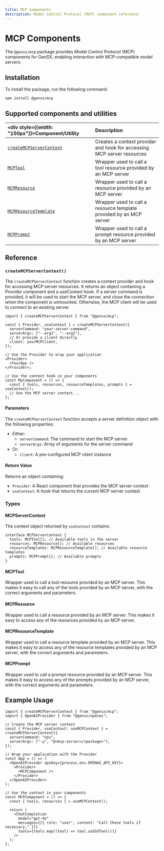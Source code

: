 ```yaml
---
title: MCP components
description: Model Control Protocol (MCP) component reference
---
```


# MCP Components

The `@gensx/mcp` package provides Model Control Protocol (MCP) components for GenSX, enabling interaction with MCP-compatible model servers.

## Installation

To install the package, run the following command:

```bash
npm install @gensx/mcp
```

## Supported components and utilities

| <div style={{width: "150px"}}>Component/Utility</div> | Description                                                            |
| :---------------------------------------------------- | :--------------------------------------------------------------------- |
| [`createMCPServerContext`](#createmcpservercontext)   | Creates a context provider and hook for accessing MCP server resources |
| [`MCPTool`](#mcptool)                                 | Wrapper used to call a tool resource provided by an MCP server         |
| [`MCPResource`](#mcpresource)                         | Wrapper used to call a resource provided by an MCP server              |
| [`MCPResourceTemplate`](#mcpresourcetemplate)         | Wrapper used to call a resource template provided by an MCP server     |
| [`MCPPrompt`](#mcpprompt)                             | Wrapper used to call a prompt resource provided by an MCP server       |

## Reference

### `createMCPServerContext()`

The `createMCPServerContext` function creates a context provider and hook for accessing MCP server resources. It returns an object containing a Provider component and a useContext hook.
If a server command is provided, it will be used to start the MCP server, and close the connection when the component is unmounted. Otherwise, the MCP client will be used to connect to an existing server.

```tsx
import { createMCPServerContext } from "@gensx/mcp";

const { Provider, useContext } = createMCPServerContext({
  serverCommand: "your-server-command",
  serverArgs: ["--arg1", "--arg2"],
  // Or provide a client directly
  client: yourMCPClient,
});

// Use the Provider to wrap your application
<Provider>
  <YourApp />
</Provider>;

// Use the context hook in your components
const MyComponent = () => {
  const { tools, resources, resourceTemplates, prompts } = useContext();
  // Use the MCP server context...
};
```

#### Parameters

The `createMCPServerContext` function accepts a server definition object with the following properties:

- Either:
  - `serverCommand`: The command to start the MCP server
  - `serverArgs`: Array of arguments for the server command
- Or:
  - `client`: A pre-configured MCP client instance

#### Return Value

Returns an object containing:

- `Provider`: A React component that provides the MCP server context
- `useContext`: A hook that returns the current MCP server context

### Types

#### MCPServerContext

The context object returned by `useContext` contains:

```tsx
interface MCPServerContext {
  tools: MCPTool[]; // Available tools in the server
  resources: MCPResource[]; // Available resources
  resourceTemplates: MCPResourceTemplate[]; // Available resource templates
  prompts: MCPPrompt[]; // Available prompts
}
```

#### MCPTool

Wrapper used to call a tool resource provided by an MCP server. This makes it easy to call any of the tools provided by an MCP server, with the correct arguments and parameters.

#### MCPResource

Wrapper used to call a resource provided by an MCP server. This makes it easy to access any of the resources provided by an MCP server.

#### MCPResourceTemplate

Wrapper used to call a resource template provided by an MCP server. This makes it easy to access any of the resource templates provided by an MCP server, with the correct arguments and parameters.

#### MCPPrompt

Wrapper used to call a prompt resource provided by an MCP server. This makes it easy to access any of the prompts provided by an MCP server, with the correct arguments and parameters.

## Example Usage

```tsx
import { createMCPServerContext } from "@gensx/mcp";
import { OpenAIProvider } from "@gensx/openai";

// Create the MCP server context
const { Provider, useContext: useMCPContext } = createMCPServerContext({
  serverCommand: "npx",
  serverArgs: ["-y", "@<mcp-server>/<package>"],
});

// Wrap your application with the Provider
const App = () => (
  <OpenAIProvider apiKey={process.env.OPENAI_API_KEY}>
    <Provider>
      <MCPComponent />
    </Provider>
  </OpenAIProvider>
);

// Use the context in your components
const MCPComponent = () => {
  const { tools, resources } = useMCPContext();

  return (
    <ChatCompletion
      model="gpt-4o"
      messages={[{ role: "user", content: "Call these tools if necessary." }]}
      tools={tools.map((tool) => tool.asGSXTool())}
    />
  );
};
```

